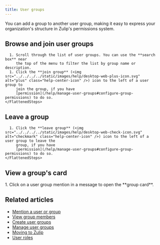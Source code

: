 ```yaml
---
title: User groups
---
```



<CloudPaidPlansOnly />

<UserGroupsIntro />

<UserGroupsApplications />

You can add a group to another user group, making it easy to express your
organization's structure in Zulip's permissions system.

## Browse and join user groups

<Tabs>
  <TabItem label="Desktop/Web">
    <FlattenedSteps>
      <NavigationSteps target="relative/group/all" />

      1. Scroll through the list of user groups. You can use the **search box** near
         the top of the menu to filter the list by group name or description.
      1. Click the **join group** (<img src="../../../../static/images/help/desktop-web-plus-icon.svg" alt="plus" class="help-center-icon" />) icon to the left of a user group to
         join the group, if you have
         [permission](/help/manage-user-groups#configure-group-permissions) to do so.
    </FlattenedSteps>
  </TabItem>
</Tabs>

## Leave a group

<Tabs>
  <TabItem label="Desktop/Web">
    <FlattenedSteps>
      <NavigationSteps target="relative/gear/group-settings" />

      1. Click the **leave group** (<img src="../../../../static/images/help/desktop-web-check-icon.svg" alt="checkmark" class="help-center-icon" />) icon to the left of a user group to leave the
         group, if you have
         [permission](/help/manage-user-groups#configure-group-permissions) to do so.
    </FlattenedSteps>
  </TabItem>
</Tabs>

## View a group's card

<Tabs>
  <TabItem label="Desktop/Web">
    <Steps>
      1. Click on a user group mention in a message to open the **group card**.
    </Steps>
  </TabItem>
</Tabs>

## Related articles

* [Mention a user or group](/help/mention-a-user-or-group)
* [View group members](/help/view-group-members)
* [Create user groups](/help/create-user-groups)
* [Manage user groups](/help/manage-user-groups)
* [Moving to Zulip](/help/moving-to-zulip)
* [User roles](/help/user-roles)
